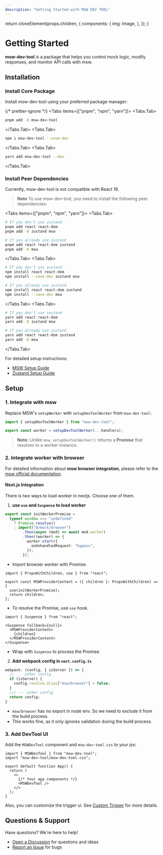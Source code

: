 ```yaml
---
description: "Getting Started with MSW DEV TOOL"
---
```



  return cloneElement(props.children, {
    components: {
      img: Image,
    },
  });
}

# Getting Started

**msw-dev-tool** is a package that helps you control mock logic, modify responses, and monitor API calls with msw.

## Installation

### Install Core Package
Install msw-dev-tool using your preferred package manager:

{/* prettier-ignore */}
<Tabs items={["pnpm", "npm", "yarn"]}>
  <Tabs.Tab>
  ```bash copy
  pnpm add -D msw-dev-tool
  ```
  </Tabs.Tab>
  <Tabs.Tab>
  ```bash copy
  npm i msw-dev-tool --save-dev 
  ```
  </Tabs.Tab>
  <Tabs.Tab>
  ```bash copy
  yarn add msw-dev-tool --dev 
  ```
  </Tabs.Tab>
</Tabs>

### Install Peer Dependencies
<Callout type="warning">
Currently, msw-dev-tool is not compatible with React 19.
</Callout>

> **Note** To use msw-dev-tool, you need to install the following peer dependencies:

<Tabs items={["pnpm", "npm", "yarn"]}>
  <Tabs.Tab>
  ```bash copy
  # If you don't use zustand
  pnpm add react react-dom
  pnpm add -D zustand msw

  # If you already use zustand
  pnpm add react react-dom zustand
  pnpm add -D msw
  ```
  </Tabs.Tab>
  <Tabs.Tab>
  ```bash copy
  # If you don't use zustand
  npm install react react-dom
  npm install --save-dev zustand msw

  # If you already use zustand
  npm install react react-dom zustand
  npm install --save-dev msw
  ```
  </Tabs.Tab>
  <Tabs.Tab>
  ```bash copy
  # If you don't use zustand
  yarn add react react-dom
  yarn add -D zustand msw

  # If you already use zustand
  yarn add react react-dom zustand
  yarn add -D msw
  ```
  </Tabs.Tab>
</Tabs>

For detailed setup instructions:
- [MSW Setup Guide](https://mswjs.io/docs/getting-started/install)
- [Zustand Setup Guide](https://zustand.docs.pmnd.rs/getting-started/introduction)

## Setup

### 1. Integrate with msw
Replace MSW's `setupWorker` with `setupDevToolWorker` from `msw-dev-tool`:

```ts copy
import { setupDevToolWorker } from "msw-dev-tool";

export const worker = setupDevToolWorker(...handlers);
```

> **Note:** Unlike `msw`, `setupDevToolWorker()` returns a **Promise** that resolves to a worker instance.

### 2. Integrate worker with browser

For detailed information about **msw browser integration**, please refer to the [msw official documentation](https://mswjs.io/docs/integrations/browser).

#### Next.js Integration
<Callout type="info">
There is two ways to load worker in nextjs. Choose one of them.
</Callout>

1. **use `use` and `Suspense` to load worker**


```ts
export const initWorkerPromise =
  typeof window === "undefined"
    ? Promise.resolve()
    : import("@/mock/browser")
        .then(async (mod) => await mod.worker)
        .then((worker) => {
          worker.start({
            onUnhandledRequest: "bypass",
          });
        });
```
- Import browser worker with Promise.

```tsx
import { PropsWithChildren, use } from "react";

export const MSWProviderContent = ({ children }: PropsWithChildren) => {
  use(initWorkerPromise);
  return children;
};
```
- To resolve the Promise, use `use` hook.

```tsx
import { Suspense } from "react";

<Suspense fallback={null}>
  <MSWProviderContent>
    {children}
  </MSWProviderContent>
</Suspense>
```
- Wrap with `Suspense` to process the Promise.


2. **Add webpack config in `next.config.ts`**

```ts
webpack: (config, { isServer }) => {
  // ... other config
  if (isServer) {
    config.resolve.alias["msw/browser"] = false;
  }
  /// --- other config
  return config;
}
```

- `msw/browser` has no export in node env. So we need to exclude it from the build process.
- This works fine, as it only ignores validation during the build process.


### 3. Add DevTool UI
Add the `MSWDevTool` component and `msw-dev-tool.css` to your jsx:

```tsx {1-2}
import { MSWDevTool } from "msw-dev-tool";
import "msw-dev-tool/msw-dev-tool.css";

export default function App() {
  return (
    <>
      {/* Your app components */}
      <MSWDevTool />
    </>
  );
}
```

Also, you can customize the trigger ui. See [Custom Trigger](/docs/custom-trigger) for more details.

## Questions & Support

Have questions? We're here to help!
- [Open a Discussion](https://github.com/nayounsang/msw-dev-tool/discussions) for questions and ideas
- [Report an Issue](https://github.com/nayounsang/msw-dev-tool/issues) for bugs
